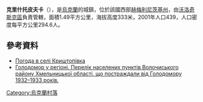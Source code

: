 {{coord|49|29|17|N|26|30|3|E|scale:100000|display=title}}

'''克里什托皮夫卡'''（{{lang-uk|Криштопівка}}），是[[烏克蘭|烏克蘭]]的城鎮，位於該國西部[[赫梅利尼茨基州|赫梅利尼茨基州]]，由[[沃洛奇斯克區|沃洛奇斯克區]]負責管轄，面積1.49平方公里，海拔高度333米，2001年人口439，人口密度每平方公里294.6人。

==參考資料==
* [http://weather.in.ua/ua/hmel'nickaja/12406 Погода в селі Криштопівка] {{Wayback|url=http://weather.in.ua/ua/hmel'nickaja/12406 |date=20160305082544 }}
* [https://web.archive.org/web/20160304103840/http://admvol.at.ua/golodvregioni.doc Голодомор у регіоні. Перелік населених пунктів Волочиського району Хмельницької області, що постраждали від Голодомору 1932–1933 років.]

{{Ukraine-geo-stub}}
[[Category:烏克蘭村落|Category:烏克蘭村落]]